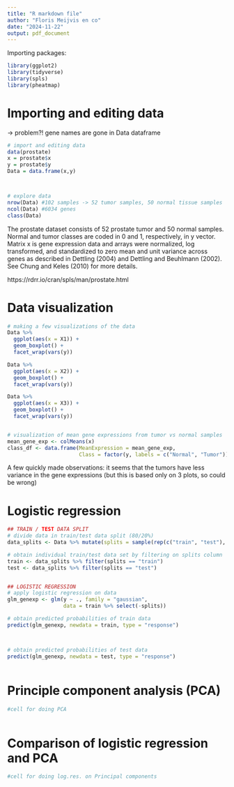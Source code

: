 ```yaml
---
title: "R markdown file"
author: "Floris Meijvis en co"
date: "2024-11-22"
output: pdf_document
---
```


Importing packages:
```r
library(ggplot2)
library(tidyverse)
library(spls)
library(pheatmap)
```
# Importing and editing data
-> problem?! gene names are gone in Data dataframe
```r
# import and editing data
data(prostate)
x = prostate$x
y = prostate$y
Data = data.frame(x,y)



# explore data
nrow(Data) #102 samples -> 52 tumor samples, 50 normal tissue samples
ncol(Data) #6034 genes
class(Data)
```

The prostate dataset consists of 52 prostate tumor and 50 normal samples. Normal and tumor classes are coded in 0 and 1, respectively, in y vector. Matrix x is gene expression data and arrays were normalized, log transformed, and standardized to zero mean and unit variance across genes as described in Dettling (2004) and Dettling and Beuhlmann (2002). See Chung and Keles (2010) for more details.

https://rdrr.io/cran/spls/man/prostate.html

# Data visualization
```r
# making a few visualizations of the data
Data %>%
  ggplot(aes(x = X1)) + 
  geom_boxplot() + 
  facet_wrap(vars(y))

Data %>%
  ggplot(aes(x = X2)) + 
  geom_boxplot() + 
  facet_wrap(vars(y))

Data %>%
  ggplot(aes(x = X3)) + 
  geom_boxplot() + 
  facet_wrap(vars(y))


# visualization of mean gene expressions from tumor vs normal samples
mean_gene_exp <- colMeans(x)
class_df <- data.frame(MeanExpression = mean_gene_exp, 
                       Class = factor(y, labels = c("Normal", "Tumor")))

```

A few quickly made observations: it seems that the tumors have less variance in the gene expressions (but this is based only on 3 plots, so could be wrong)


# Logistic regression
```r
## TRAIN / TEST DATA SPLIT
# divide data in train/test data split (80/20%)
data_splits <- Data %>% mutate(splits = sample(rep(c("train", "test"), times = c(82, 20))))

# obtain individual train/test data set by filtering on splits column
train <- data_splits %>% filter(splits == "train")
test <- data_splits %>% filter(splits == "test")


## LOGISTIC REGRESSION 
# apply logistic regression on data
glm_genexp <- glm(y ~ ., family = "gaussian",
                  data = train %>% select(-splits))

# obtain predicted probabilities of train data
predict(glm_genexp, newdata = train, type = "response")



# obtain predicted probabilities of test data
predict(glm_genexp, newdata = test, type = "response")



```

# Principle component analysis (PCA)
```r
#cell for doing PCA



```



# Comparison of logistic regression and PCA
```r
#cell for doing log.res. on Principal components


```



